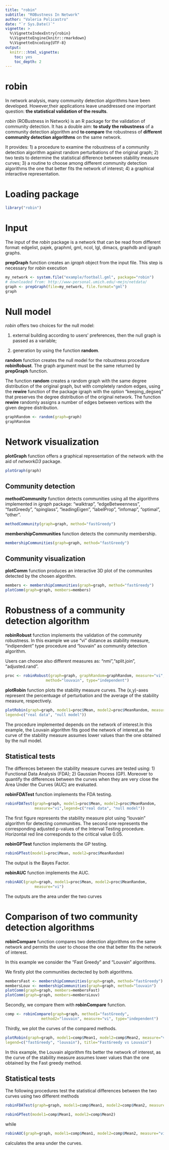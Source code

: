 ---
title: "robin"
subtitle: "ROBustness In Network"
author: "Valeria Policastro"
date: "`r Sys.Date()`"
vignette: >
  %\VignetteIndexEntry{robin}
  %\VignetteEngine{knitr::rmarkdown}
  %\VignetteEncoding{UTF-8}
output:
  knitr:::html_vignette:
    toc: yes
    toc_depth: 2
---


# robin

In network analysis, many community detection algorithms have been developed. 
However,their applications leave unaddressed one important question: 
**the statistical validation of the results**. 


*robin* (ROBustness in Network) is an R package for the validation of community 
detection. It has a double aim: **to study the robustness** of a community 
detection algorithm and **to compare** the robustness of **different community detection algorithms** on the same network. 

It provides:
1) a procedure to examine the robustness of a community detection algorithm against random 
perturbations of the original graph; 
2) two tests to determine the statistical difference between stability measure curves;
3) a routine to choose among different community detection algorithms the one that better fits the network of interest;
4) a graphical interactive representation.

# Loading package
```{r message=FALSE, warning=FALSE, paged.print=TRUE}
library("robin")
```

# Input 
The input of the *robin* package is a network that can be read from different 
format: edgelist, pajek, graphml, gml, ncol, lgl, dimacs, graphdb and igraph 
graphs.

**prepGraph** function creates an *igraph* object from the input file. This step is necessary for *robin* execution

```{r}
my_network <- system.file("example/football.gml", package="robin")
# downloaded from: http://www-personal.umich.edu/~mejn/netdata/
graph <- prepGraph(file=my_network, file.format="gml")
graph
```

# Null model 

*robin* offers two choices for the null model:

1) external building according to users’ preferences, then the null graph is passed as a
variable;

2) generation by using the function **random**.

**random** function creates the null model for the robustness procedure **robinRobust**. The graph argument must be the same returned by **prepGraph** function. 

The function **random** creates a random graph with the same degree distribution of the
original graph, but with completely random edges, using the **rewire** function of the package
igraph with the option "keeping_degseq" that preserves the degree distribution of the original
network. The function **rewire** randomly assigns a number of edges between vertices with
the given degree distribution.

```{r}
graphRandom <- random(graph=graph)
graphRandom
```

# Network visualization
**plotGraph** function offers a graphical representation of the network with the aid of *networkD3* package.

```{r}
plotGraph(graph)
```

## Community detection 
**methodCommunity** function detects communities using all the algorithms implemented in *igraph* package:  "walktrap", "edgeBetweenness", "fastGreedy", "spinglass", "leadingEigen",
"labelProp", "infomap", "optimal", "other".

```{r}
methodCommunity(graph=graph, method="fastGreedy") 
```
**membershipCommunities** function detects the community membership.
```{r}
membershipCommunities(graph=graph, method="fastGreedy") 
```

## Community visualization

**plotComm** function produces an interactive 3D plot of the communites detected by the chosen algorithm.

```{r}
members <- membershipCommunities(graph=graph, method="fastGreedy")
plotComm(graph=graph, members=members)
```

# Robustness of a community detection algorithm
**robinRobust** function implements the validation of the community robustness.
In this example we use "vi" distance as stability measure, "indipendent" 
type procedure and "louvain" as community detection algorithm. 

Users can choose also different measures as: "nmi","split.join", "adjusted.rand".

```{r}
proc <- robinRobust(graph=graph, graphRandom=graphRandom, measure="vi", 
                  method="louvain", type="independent")
```

**plotRobin** function plots the stability measure curves. 
The (x,y)-axes represent the percentuage of perturbation and the average of the stability measure, respectively.

```{r}
plotRobin(graph=graph, model1=proc$Mean, model2=proc$MeanRandom, measure="vi",
legend=c("real data", "null model"))
```
The procedure implemented depends on the network of interest.In this example, the Louvain algorithm fits good the network of interest,as the curve of the stability measure assumes lower values than the one obtained by the null model. 

## Statistical tests
The differeces between the stability measure curves are tested using:
1) Functional Data Analysis (FDA);
2) Gaussian Process (GP).
Moreover to quantify the differences between the curves when they are
very close the Area Under the Curves (AUC) are evaluated.

**robinFDATest** function implements the FDA testing.

```{r}
robinFDATest(graph=graph, model1=proc$Mean, model2=proc$MeanRandom, 
             measure="vi",legend=c("real data", "null model"))
```

The first figure represents the stability measure plot using "louvain" algorithm for detecting communities. The second one represents the corresponding adjusted p-values of the Interval Testing procedure. Horizontal red line corresponds to the critical value 0.05. 

**robinGPTest** function implements the GP testing.
```{r message=FALSE, warning=FALSE}
robinGPTest(model1=proc$Mean, model2=proc$MeanRandom)
```
The output is the Bayes Factor.

**robinAUC** function implements the AUC.

```{r}
robinAUC(graph=graph, model1=proc$Mean, model2=proc$MeanRandom, 
             measure="vi")
```
The outputs are the area under the two curves


# Comparison of two community detection algorithms

**robinCompare** function compares two detection algorithms on the same network  and permits the user
to choose the one that better fits the network of interest.

In this example we consider the "Fast Greedy" and "Louvain" algorithms.

We firstly plot the communities dectected by both algorithms.

```{r}
membersFast <- membershipCommunities(graph=graph, method="fastGreedy")
membersLouv <- membershipCommunities(graph=graph, method="louvain")
plotComm(graph=graph, members=membersFast)
plotComm(graph=graph, members=membersLouv)
```

Secondly, we compare them with **robinCompare** function. 


```{r}
comp <- robinCompare(graph=graph, method1="fastGreedy",
                method2="louvain", measure="vi", type="independent")
```

Thirdly, we plot the curves of the compared methods.


```{r}
plotRobin(graph=graph, model1=comp$Mean1, model2=comp$Mean2, measure="vi", 
legend=c("fastGreedy", "louvain"), title="FastGreedy vs Louvain")
```

In this example, the Louvain algorithm fits better the network of interest, 
as the curve of the stability measure assumes lower values than the one obtained by 
the Fast greedy method. 

## Statistical tests

The following procedures test the statistical differences between the two curves using two different methods
```{r}
robinFDATest(graph=graph, model1=comp$Mean1, model2=comp$Mean2, measure="vi")

```

```{r message=FALSE, warning=FALSE}
robinGPTest(model1=comp$Mean1, model2=comp$Mean2)
```

while 
```{r}
robinAUC(graph=graph, model1=comp$Mean1, model2=comp$Mean2, measure="vi")
```
calculates the area under the curves.
